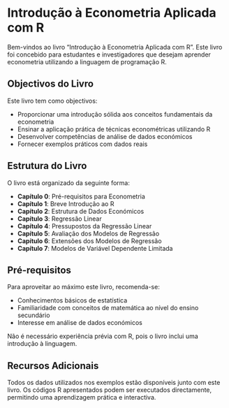 # Introdução à Econometria Aplicada com R {.unnumbered}

Bem-vindos ao livro "Introdução à Econometria Aplicada com R". Este livro foi concebido para estudantes e investigadores que desejam aprender econometria utilizando a linguagem de programação R.

## Objectivos do Livro {#sec-objectivos}

Este livro tem como objectivos:

- Proporcionar uma introdução sólida aos conceitos fundamentais da econometria
- Ensinar a aplicação prática de técnicas econométricas utilizando R
- Desenvolver competências de análise de dados económicos
- Fornecer exemplos práticos com dados reais

## Estrutura do Livro {#sec-estrutura}

O livro está organizado da seguinte forma:

- **Capítulo 0**: Pré-requisitos para Econometria
- **Capítulo 1**: Breve Introdução ao R
- **Capítulo 2**: Estrutura de Dados Económicos
- **Capítulo 3**: Regressão Linear
- **Capítulo 4**: Pressupostos da Regressão Linear
- **Capítulo 5**: Avaliação dos Modelos de Regressão
- **Capítulo 6**: Extensões dos Modelos de Regressão
- **Capítulo 7**: Modelos de Variável Dependente Limitada

## Pré-requisitos {#sec-prerequisitos}

Para aproveitar ao máximo este livro, recomenda-se:

- Conhecimentos básicos de estatística
- Familiaridade com conceitos de matemática ao nível do ensino secundário
- Interesse em análise de dados económicos

Não é necessário experiência prévia com R, pois o livro inclui uma introdução à linguagem.

## Recursos Adicionais {#sec-recursos}

Todos os dados utilizados nos exemplos estão disponíveis junto com este livro. Os códigos R apresentados podem ser executados directamente, permitindo uma aprendizagem prática e interactiva.
